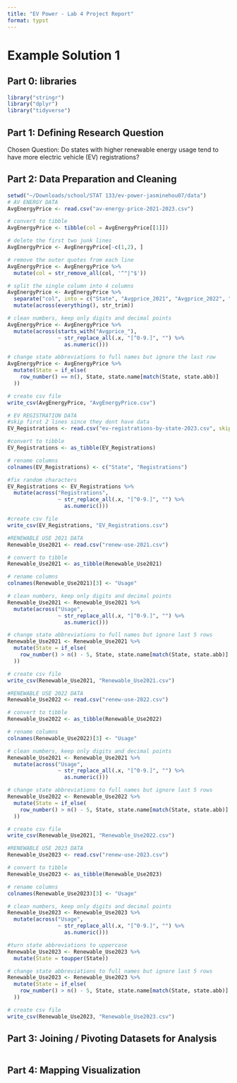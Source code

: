 ```yaml
---
title: "EV Power - Lab 4 Project Report"
format: typst
---
```


# Example Solution 1

## **Part 0: libraries**

```r
library("stringr")
library("dplyr")
library("tidyverse")

```

## **Part 1:** **Defining Research Question**

Chosen Question: Do states with higher renewable energy usage tend to have more electric vehicle (EV) registrations?

## **Part 2: Data Preparation and Cleaning**

```r
setwd("~/Downloads/school/STAT 133/ev-power-jasminehou07/data") 
# AV ENERGY DATA
AvgEnergyPrice <- read.csv("av-energy-price-2021-2023.csv")

# convert to tibble
AvgEnergyPrice <- tibble(col = AvgEnergyPrice[[1]])

# delete the first two junk lines
AvgEnergyPrice <- AvgEnergyPrice[-c(1,2), ]

# remove the outer quotes from each line
AvgEnergyPrice <- AvgEnergyPrice %>%
  mutate(col = str_remove_all(col, '^"|"$'))

# split the single column into 4 columns
AvgEnergyPrice <- AvgEnergyPrice %>%
  separate("col", into = c("State", "Avgprice_2021", "Avgprice_2022", "Avgprice_2023"), sep = ",") %>%
  mutate(across(everything(), str_trim))

# clean numbers, keep only digits and decimal points
AvgEnergyPrice <- AvgEnergyPrice %>%
  mutate(across(starts_with("Avgprice_"),
                ~ str_replace_all(.x, "[^0-9.]", "") %>%
                  as.numeric()))

# change state abbreviations to full names but ignore the last row
AvgEnergyPrice <- AvgEnergyPrice %>%
  mutate(State = if_else(
    row_number() == n(), State, state.name[match(State, state.abb)]
  ))

# create csv file
write_csv(AvgEnergyPrice, "AvgEnergyPrice.csv")

# EV REGISTRATION DATA
#skip first 2 lines since they dont have data
EV_Registrations <- read.csv("ev-registrations-by-state-2023.csv", skip = 2)

#convert to tibble
EV_Registrations <- as_tibble(EV_Registrations)

# rename columns
colnames(EV_Registrations) <- c("State", "Registrations")

#fix random characters
EV_Registrations <- EV_Registrations %>%
  mutate(across("Registrations",
                ~ str_replace_all(.x, "[^0-9.]", "") %>%
                  as.numeric()))

#create csv file
write_csv(EV_Registrations, "EV_Registrations.csv")

#RENEWABLE USE 2021 DATA
Renewable_Use2021 <- read.csv("renew-use-2021.csv")

# convert to tibble
Renewable_Use2021 <- as_tibble(Renewable_Use2021)

# rename columns
colnames(Renewable_Use2021)[3] <- "Usage"

# clean numbers, keep only digits and decimal points
Renewable_Use2021 <- Renewable_Use2021 %>%
  mutate(across("Usage",
                ~ str_replace_all(.x, "[^0-9.]", "") %>%
                  as.numeric()))

# change state abbreviations to full names but ignore last 5 rows
Renewable_Use2021 <- Renewable_Use2021 %>%
  mutate(State = if_else(
    row_number() > n() - 5, State, state.name[match(State, state.abb)]
  ))

# create csv file
write_csv(Renewable_Use2021, "Renewable_Use2021.csv")

#RENEWABLE USE 2022 DATA
Renewable_Use2022 <- read.csv("renew-use-2022.csv")

# convert to tibble
Renewable_Use2022 <- as_tibble(Renewable_Use2022)

# rename columns
colnames(Renewable_Use2022)[3] <- "Usage"

# clean numbers, keep only digits and decimal points
Renewable_Use2021 <- Renewable_Use2021 %>%
  mutate(across("Usage",
                ~ str_replace_all(.x, "[^0-9.]", "") %>%
                  as.numeric()))

# change state abbreviations to full names but ignore last 5 rows
Renewable_Use2022 <- Renewable_Use2022 %>%
  mutate(State = if_else(
    row_number() > n() - 5, State, state.name[match(State, state.abb)]
  ))

# create csv file
write_csv(Renewable_Use2021, "Renewable_Use2022.csv")

#RENEWABLE USE 2023 DATA
Renewable_Use2023 <- read.csv("renew-use-2023.csv")

# convert to tibble
Renewable_Use2023 <- as_tibble(Renewable_Use2023)

# rename columns
colnames(Renewable_Use2023)[3] <- "Usage"

# clean numbers, keep only digits and decimal points
Renewable_Use2023 <- Renewable_Use2023 %>%
  mutate(across("Usage",
                ~ str_replace_all(.x, "[^0-9.]", "") %>%
                  as.numeric()))

#turn state abbreviations to uppercase
Renewable_Use2023 <- Renewable_Use2023 %>%
  mutate(State = toupper(State))

# change state abbreviations to full names but ignore last 5 rows
Renewable_Use2023 <- Renewable_Use2023 %>%
  mutate(State = if_else(
    row_number() > n() - 5, State, state.name[match(State, state.abb)]
  ))

# create csv file
write_csv(Renewable_Use2023, "Renewable_Use2023.csv")
```

## **Part 3: Joining / Pivoting Datasets for Analysis**

```r

```

## **Part 4: Mapping Visualization**

```r

```